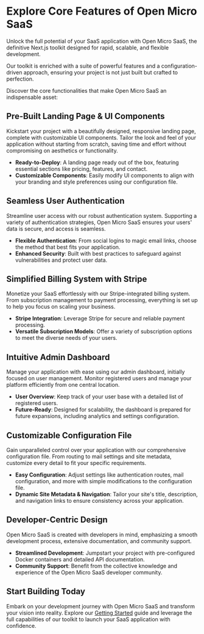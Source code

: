 # Explore Core Features of Open Micro SaaS

Unlock the full potential of your SaaS application with Open Micro SaaS, the definitive Next.js toolkit designed for rapid, scalable, and flexible development.

Our toolkit is enriched with a suite of powerful features and a configuration-driven approach, ensuring your project is not just built but crafted to perfection.

Discover the core functionalities that make Open Micro SaaS an indispensable asset:

## Pre-Built Landing Page & UI Components

Kickstart your project with a beautifully designed, responsive landing page, complete with customizable UI components. Tailor the look and feel of your application without starting from scratch, saving time and effort without compromising on aesthetics or functionality.

- **Ready-to-Deploy**: A landing page ready out of the box, featuring essential sections like pricing, features, and contact.
- **Customizable Components**: Easily modify UI components to align with your branding and style preferences using our configuration file.

## Seamless User Authentication

Streamline user access with our robust authentication system. Supporting a variety of authentication strategies, Open Micro SaaS ensures your users' data is secure, and access is seamless.

- **Flexible Authentication**: From social logins to magic email links, choose the method that best fits your application.
- **Enhanced Security**: Built with best practices to safeguard against vulnerabilities and protect user data.

## Simplified Billing System with Stripe

Monetize your SaaS effortlessly with our Stripe-integrated billing system. From subscription management to payment processing, everything is set up to help you focus on scaling your business.

- **Stripe Integration**: Leverage Stripe for secure and reliable payment processing.
- **Versatile Subscription Models**: Offer a variety of subscription options to meet the diverse needs of your users.

## Intuitive Admin Dashboard

Manage your application with ease using our admin dashboard, initially focused on user management. Monitor registered users and manage your platform efficiently from one central location.

- **User Overview**: Keep track of your user base with a detailed list of registered users.
- **Future-Ready**: Designed for scalability, the dashboard is prepared for future expansions, including analytics and settings configuration.

## Customizable Configuration File

Gain unparalleled control over your application with our comprehensive configuration file. From routing to mail settings and site metadata, customize every detail to fit your specific requirements.

- **Easy Configuration**: Adjust settings like authentication routes, mail configuration, and more with simple modifications to the configuration file.
- **Dynamic Site Metadata & Navigation**: Tailor your site's title, description, and navigation links to ensure consistency across your application.

## Developer-Centric Design

Open Micro SaaS is created with developers in mind, emphasizing a smooth development process, extensive documentation, and community support.

- **Streamlined Development**: Jumpstart your project with pre-configured Docker containers and detailed API documentation.
- **Community Support**: Benefit from the collective knowledge and experience of the Open Micro SaaS developer community.

## Start Building Today

Embark on your development journey with Open Micro SaaS and transform your vision into reality. Explore our [Getting Started](/getting-started) guide and leverage the full capabilities of our toolkit to launch your SaaS application with confidence.
